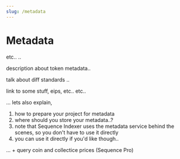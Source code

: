 ```yaml
---
slug: /metadata
---
```


# Metadata


etc..
..

description about token metadata..

talk about diff standards ..

link to some stuff, eips, etc.. etc..

... lets also explain, 

1. how to prepare your project for metadata
2. where should you store your metadata..?
3. note that Sequence Indexer uses the metadata service behind the scenes, so you don't have to use it directly
4. you can use it directly if you'd like though..


... + query coin and collectice prices (Sequence Pro)
